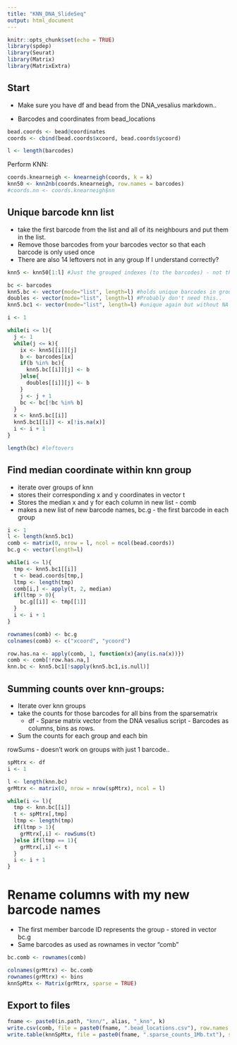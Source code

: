 ```yaml
---
title: "KNN_DNA_SlideSeq"
output: html_document
---
```


```r
knitr::opts_chunk$set(echo = TRUE)
library(spdep)
library(Seurat)
library(Matrix)
library(MatrixExtra)
```



## Start
- Make sure you have df and bead from the DNA_vesalius markdown..

- Barcodes and coordinates from bead_locations

```r

bead.coords <- bead@coordinates
coords <- cbind(bead.coords$xcoord, bead.coords$ycoord)

l <- length(barcodes)


```

Perform KNN:
```r
coords.knearneigh <- knearneigh(coords, k = k)
knn50 <- knn2nb(coords.knearneigh, row.names = barcodes)
#coords.nn <- coords.knearneigh$nn
```


## Unique barcode knn list
- take the first barcode from the list and all of its neighbours and put them in the list.
- Remove those barcodes from your barcodes vector so that each barcode is only used once
- There are also 14 leftovers not in any group If I understand correctly?


```r
knn5 <- knn50[1:l] #Just the grouped indexes (to the barcodes) - not the other attributes

bc <- barcodes
knn5.bc <- vector(mode="list", length=l) #holds unique barcodes in groups of up to k
doubles <- vector(mode="list", length=l) #Probably don't need this..
knn5.bc1 <- vector(mode="list", length=l) #unique again but without NA elements (Still null groups)

i <- 1

while(i <= l){
  j <- 1
  while(j <= k){
    ix <- knn5[[i]][j]
    b <- barcodes[ix]
    if(b %in% bc){
      knn5.bc[[i]][j] <- b
    }else{
      doubles[[i]][j] <- b
    }
    j <- j + 1
    bc <- bc[!bc %in% b]
  }
  x <- knn5.bc[[i]]
  knn5.bc1[[i]] <- x[!is.na(x)]
  i <- i + 1
}

length(bc) #leftovers

```


## Find median coordinate within knn group

- iterate over groups of knn 
- stores their corresponding x and y coordinates in vector t
- Stores the median x and y for each column in new list - comb
- makes a new list of new barcode names, bc.g - the first barcode in each group

```r

i <- 1
l <- length(knn5.bc1)
comb <- matrix(0, nrow = l, ncol = ncol(bead.coords))
bc.g <- vector(length=l)

while(i <= l){
  tmp <- knn5.bc1[[i]]
  t <- bead.coords[tmp,]
  ltmp <- length(tmp)
  comb[i,] <- apply(t, 2, median)
  if(ltmp > 0){
    bc.g[[i]] <- tmp[[1]]
  }
  i <- i + 1 
}

rownames(comb) <- bc.g
colnames(comb) <- c("xcoord", "ycoord")

row.has.na <- apply(comb, 1, function(x){any(is.na(x))})
comb <- comb[!row.has.na,]
knn.bc <- knn5.bc1[!sapply(knn5.bc1,is.null)]

```



## Summing counts over knn-groups:

- Iterate over knn groups 
- take the counts for those barcodes for all bins from the sparsematrix
  - df - Sparse matrix vector from the DNA vesalius script - Barcodes as columns, bins as rows.
- Sum the counts for each group and each bin 

rowSums - doesn't work on groups with just 1 barcode.. 

```r
spMtrx <- df
i <- 1

l <- length(knn.bc)
grMtrx <- matrix(0, nrow = nrow(spMtrx), ncol = l)

while(i <= l){
  tmp <- knn.bc[[i]]
  t <- spMtrx[,tmp]
  ltmp <- length(tmp)
  if(ltmp > 1){
    grMtrx[,i] <- rowSums(t)
  }else if(ltmp == 1){
    grMtrx[,i] <- t
  }
  i <- i + 1 
}

```

# Rename columns with my new barcode names

- The first member barcode ID represents the group - stored in vector bc.g
- Same barcodes as used as rownames in vector "comb"

```r

bc.comb <- rownames(comb)

colnames(grMtrx) <- bc.comb
rownames(grMtrx) <- bins
knnSpMtx <- Matrix(grMtrx, sparse = TRUE)


```


## Export to files

```r
fname <- paste0(in.path, "knn/", alias, "_knn", k)
write.csv(comb, file = paste0(fname, ".bead_locations.csv"), row.names = TRUE, quote = FALSE)
write.table(knnSpMtx, file = paste0(fname, ".sparse_counts_1Mb.txt"), sep = "\t")



```


